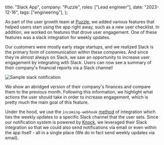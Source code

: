 
  title: "Slack App",
  company: "Puzzle",
  roles: ["Lead engineer"],
  date: "2023-12-16",
  tags: ["engineering"],
};

<ThumbnailContainer>
  <PuzzleSlackAppThumbnail active fullscreen />
</ThumbnailContainer>

<PuzzleSummary />

As part of the user growth team at [Puzzle](https://puzzle.io), we added various features that helped users start using the app right away, such as a new user checklist. In addition, we worked on features that drove user engagement. One of these features was a slack integration for weekly updates.

Our customers were mostly early stage startups, and we realized Slack is the primary form of communication within these companies. And since they're almost always on Slack, we saw an opportunity to increase user engagement by integrating with Slack. Users can now see a summary of their company's financial reports via a Slack channel!

![Sample slack notification](/puzzle-slack-app/slack-notification-sample.png)

We show an abridged version of their company's finances and compare them to the previous month. Following this information, we highlight what actions the user should take in order to increase engagement, which is pretty much the main goal of this feature.

Under the hood, we use the `incoming-webhook` [method](https://api.slack.com/authentication/quickstart#webhooks) of integration which ties the weekly updates to a specific Slack channel that the user sets. Since our notification system is powered by [Knock](https://knock.app/), we leveraged their Slack integration so that we could also send notifications via email or even within the app itself - all in a single place (We do in fact send weekly updates via email).
